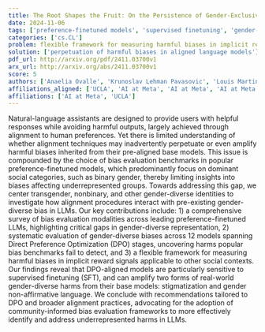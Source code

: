 ```yaml
---
title: The Root Shapes the Fruit: On the Persistence of Gender-Exclusive Harms   in Aligned Language Models
date: 2024-11-06
tags: ['preference-finetuned models', 'supervised finetuning', 'gender-diverse identities', 'bias evaluation benchmarks', 'community-informed bias evaluation frameworks', 'harmful biases', 'alignment techniques', 'Direct Preference Optimization', 'natural-language assistants']
categories: ['cs.CL']
problem: flexible framework for measuring harmful biases in implicit reward signals
solution: ['perpetuation of harmful biases in aligned language models']
pdf_url: http://arxiv.org/pdf/2411.03700v1
arx_url: http://arxiv.org/abs/2411.03700v1
score: 5
authors: ['Anaelia Ovalle', 'Krunoslav Lehman Pavasovic', 'Louis Martin', 'Luke Zettlemoyer', 'Eric Michael Smith', 'Adina Williams', 'Levent Sagun']
affiliations_aligned: ['UCLA', 'AI at Meta', 'AI at Meta', 'AI at Meta', 'AI at Meta', 'AI at Meta', 'AI at Meta']
affiliations: ['AI at Meta', 'UCLA']
---
```



Natural-language assistants are designed to provide users with helpful responses while avoiding harmful outputs, largely achieved through alignment to human preferences. Yet there is limited understanding of whether alignment techniques may inadvertently perpetuate or even amplify harmful biases inherited from their pre-aligned base models. This issue is compounded by the choice of bias evaluation benchmarks in popular preference-finetuned models, which predominantly focus on dominant social categories, such as binary gender, thereby limiting insights into biases affecting underrepresented groups. Towards addressing this gap, we center transgender, nonbinary, and other gender-diverse identities to investigate how alignment procedures interact with pre-existing gender-diverse bias in LLMs. Our key contributions include: 1) a comprehensive survey of bias evaluation modalities across leading preference-finetuned LLMs, highlighting critical gaps in gender-diverse representation, 2) systematic evaluation of gender-diverse biases across 12 models spanning Direct Preference Optimization (DPO) stages, uncovering harms popular bias benchmarks fail to detect, and 3) a flexible framework for measuring harmful biases in implicit reward signals applicable to other social contexts. Our findings reveal that DPO-aligned models are particularly sensitive to supervised finetuning (SFT), and can amplify two forms of real-world gender-diverse harms from their base models: stigmatization and gender non-affirmative language. We conclude with recommendations tailored to DPO and broader alignment practices, advocating for the adoption of community-informed bias evaluation frameworks to more effectively identify and address underrepresented harms in LLMs.